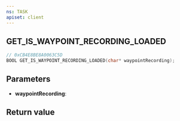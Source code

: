 ```yaml
---
ns: TASK
apiset: client
---
```

## GET_IS_WAYPOINT_RECORDING_LOADED

```c
// 0xCB4E8BE8A0063C5D
BOOL GET_IS_WAYPOINT_RECORDING_LOADED(char* waypointRecording);
```


## Parameters
* **waypointRecording**:

## Return value
